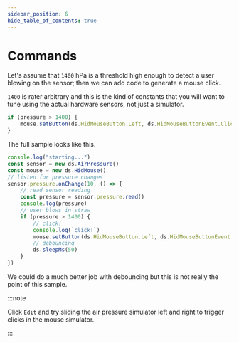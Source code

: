 ```yaml
---
sidebar_position: 6
hide_table_of_contents: true
---
```


# Commands

Let's assume that `1400` hPa is a threshold high enough
to detect a user blowing on the sensor; then we
can add code to generate a mouse click.

`1400` is rater arbitrary and this is the kind of constants
that you will want to tune using the actual hardware sensors,
not just a simulator.

```ts skip no-run
if (pressure > 1400) {
    mouse.setButton(ds.HidMouseButton.Left, ds.HidMouseButtonEvent.Click)
}
```

The full sample looks like this.

```ts edit
console.log("starting...")
const sensor = new ds.AirPressure()
const mouse = new ds.HidMouse()
// listen for pressure changes
sensor.pressure.onChange(10, () => {
    // read sensor reading
    const pressure = sensor.pressure.read()
    console.log(pressure)
    // user blows in straw
    if (pressure > 1400) {
        // click!
        console.log(`click!`)
        mouse.setButton(ds.HidMouseButton.Left, ds.HidMouseButtonEvent.Click)
        // debouncing
        ds.sleepMs(50)
    }
})
```

We could do a much better job with debouncing but this
is not really the point of this sample.

:::note

Click `Edit` and try sliding the air pressure simulator left
and right to trigger clicks in the mouse simulator.

:::
